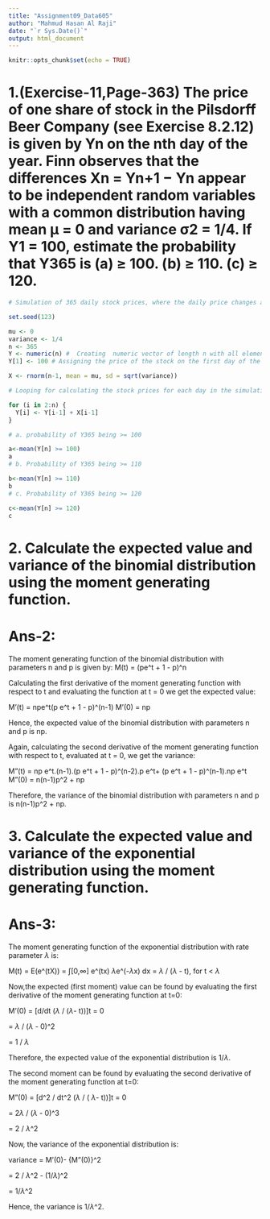---
title: "Assignment09_Data605"
author: "Mahmud Hasan Al Raji"
date: "`r Sys.Date()`"
output: html_document
---

```{r setup, include=FALSE}
knitr::opts_chunk$set(echo = TRUE)
```

# 1.(Exercise-11,Page-363) The price of one share of stock in the Pilsdorff Beer Company (see Exercise 8.2.12) is given by Yn on the nth day of the year. Finn observes that the differences Xn = Yn+1 − Yn appear to be independent random variables with a common distribution having mean µ = 0 and variance σ2 = 1/4. If Y1 = 100, estimate the probability that Y365 is (a) ≥ 100. (b) ≥ 110. (c) ≥ 120.

```{r }
# Simulation of 365 daily stock prices, where the daily price changes are modeled as independent and identically distributed normal random variables with mean=0 and variance = 1/4.

set.seed(123)

mu <- 0
variance <- 1/4
n <- 365 
Y <- numeric(n) #  Creating  numeric vector of length n with all elements set to 0
Y[1] <- 100 # Assigning the price of the stock on the first day of the simulation

X <- rnorm(n-1, mean = mu, sd = sqrt(variance)) 

# Looping for calculating the stock prices for each day in the simulation by adding the daily price change X[i-1] to the previous day's stock price Y[i-1].

for (i in 2:n) {
  Y[i] <- Y[i-1] + X[i-1]
}   

# a. probability of Y365 being >= 100

a<-mean(Y[n] >= 100)
a
# b. Probability of Y365 being >= 110

b<-mean(Y[n] >= 110)
b
# c. Probability of Y365 being >= 120

c<-mean(Y[n] >= 120)
c
```

# 2. Calculate the expected value and variance of the binomial distribution using the moment generating function.

# Ans-2:

The moment generating function of the binomial distribution with parameters n and p is given by: M(t) = (pe^t + 1 - p)^n

Calculating the first derivative of the moment generating function with respect to t and evaluating the function at t = 0 we get the expected value:

M'(t) = npe^t(p e^t + 1 - p)^(n-1)
M'(0) = np

Hence, the expected value of the binomial distribution with parameters n and p is np.

Again, calculating the second derivative of the moment generating function with respect to t, evaluated at t = 0, we get the variance:

M"(t) = np e^t.(n-1).(p e^t + 1 - p)^(n-2).p e^t+ (p e^t + 1 - p)^(n-1).np e^t 
M"(0) = n(n-1)p^2 + np

Therefore, the variance of the binomial distribution with parameters n and p is n(n-1)p^2 + np.


# 3. Calculate the expected value and variance of the exponential distribution using the moment generating function.

# Ans-3:

The moment generating function of the exponential distribution with rate parameter $\lambda$ is:

M(t) = E(e^(tX)) = $\int$[0,$\infty$] e^(tx) $\lambda$e^(-$\lambda$x) dx
= $\lambda$ / ($\lambda$ - t), for t < $\lambda$

Now,the expected (first moment) value can be found by evaluating the first derivative of the moment generating function at t=0:

M'(0) = [d/dt ($\lambda$ / ($\lambda$- t))]t = 0

= $\lambda$ / ($\lambda$ - 0)^2

= 1 / $\lambda$

Therefore, the expected value of the exponential distribution is 1/$\lambda$.


The second moment can be found by evaluating the second derivative of the moment generating function at t=0:

M"(0) = [d^2 / dt^2 ($\lambda$ / ( $\lambda$- t))]t = 0

= 2$\lambda$ / ($\lambda$ - 0)^3

= 2 / $\lambda$^2

Now, the variance of the exponential distribution is:

variance = M'(0)- {M"(0)}^2

= 2 / $\lambda$^2 - (1/$\lambda$)^2

= 1/$\lambda$^2

Hence, the variance is 1/$\lambda$^2.







